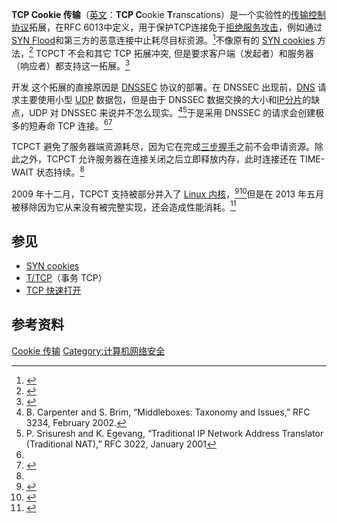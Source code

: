 '''TCP Cookie 传输'''（[[英文|英文]]：'''TCP C'''ookie '''T'''ranscations）是一个实验性的[[传输控制协议|传输控制协议]]拓展，在RFC 6013中定义，用于保护TCP连接免于[[拒绝服务攻击|拒绝服务攻击]]，例如通过[[SYN_Flood|SYN Flood]]和第三方的恶意连接中止耗尽目标资源。<ref>{{cite IETF |title= TCP Cookie Transactions |rfc= 6013 |last1= Simpson |first1= W. |year= 2011 |month= January |accessdate= March 16, 2012 |publisher= [[Internet_Engineering_Task_Force|IETF]]}}</ref>不像原有的 [[SYN_cookies|SYN cookies]] 方法，<ref>{{cite web |title=SYN cookies |author=[[Daniel_J._Bernstein|Daniel J. Bernstein]] |quote=SYN cookies "do not allow to use TCP extensions" such as large windows. [...] A connection saved by SYN cookies can't use large windows |url=http://cr.yp.to/syncookies.html |accessdate=2014-12-06 |archive-date=2010-12-23 |archive-url=https://web.archive.org/web/20101223201913/http://cr.yp.to/syncookies.html |dead-url=no }}</ref> TCPCT 不会和其它 TCP 拓展冲突, 但是要求客户端（发起者）和服务器（响应者）都支持这一拓展。<ref name="tcp-robust-cookies">{{cite paper |author=Perry E. Metzger, William Allen Simpson, [[Paul_Vixie|Paul Vixie]] |date=December 2009 |title=Improving TCP Security With Robust Cookies |url=http://www.usenix.org/publications/login/2009-12/openpdfs/metzger.pdf |access-date=2014-12-06 |archive-date=2018-04-07 |archive-url=https://web.archive.org/web/20180407053802/https://www.usenix.org/publications/login/2009-12/openpdfs/metzger.pdf |dead-url=no }}</ref>

开发<!-- Parser auto-add -->这个拓展的直接原因是 [[DNSSEC|DNSSEC]] 协议的部署。在 DNSSEC 出现前，[[DNS|DNS]] 请求主要使用小型 [[用户数据报协议|UDP]] 数据包，但是由于 DNSSEC 数据交换的大小和[[IP分片|IP分片]]的缺点，UDP 对 DNSSEC 来说并不怎么现实。<ref>B. Carpenter and S. Brim, “Middleboxes: Taxonomy and Issues,” RFC 3234, February 2002.</ref><ref>P. Srisuresh and K. Egevang, “Traditional IP Network Address Translator (Traditional NAT),” RFC 3022, January 2001</ref>于是采用 DNSSEC 的请求会创建极多的短寿命 TCP 连接。<ref name="tcp-robust-cookies" /><ref>{{cite paper |author=D. Wessels |date=June 2009 |title=DNSSEC, EDNS, and TCP |url=http://www.nanog.org/meetings/nanog46/presentations/Wednesday/wessels_light_N46.pdf |publisher=DNS-OARC |access-date=2014-12-06 |archive-date=2016-07-06 |archive-url=https://web.archive.org/web/20160706004656/http://www.nanog.org/meetings/nanog46/presentations/Wednesday/wessels_light_N46.pdf |dead-url=no }}</ref>

TCPCT 避免了服务器端资源耗尽，因为它在完成[[三步握手|三步握手]]之前不会申请{{font|font=serif|任何}}资源。除此之外，TCPCT 允许服务器在连接关闭之后立即释放内存，此时连接还在 TIME-WAIT 状态持续。<ref name="tcp-robust-cookies" />

2009 年十二月，TCPCT 支持被部分并入了 [[Linux_内核|Linux 内核]]，<ref>{{cite web |author=Jake Edge |date={{date|2009-12-16}} |title=TCP cookie transactions |publisher=[[LWN.net|LWN.net]] |url=http://lwn.net/Articles/366986/ |accessdate=2014-12-06 |archive-date=2014-12-10 |archive-url=https://web.archive.org/web/20141210072239/http://lwn.net/Articles/366986/ |dead-url=no }}</ref><ref>{{Cite web |url=http://kernelnewbies.org/Linux_2_6_33#head-2c3c3a8cb87d5b7a6f1182e418abf071cda22c8c |title=存档副本 |accessdate=2014-12-06 |archive-date=2012-06-30 |archive-url=https://www.webcitation.org/68ok0wDgp?url=http://kernelnewbies.org/Linux_2_6_33#head-2c3c3a8cb87d5b7a6f1182e418abf071cda22c8c |dead-url=no }}</ref>但是在 2013 年五月被移除因为它从来没有被完整实现，还会造成性能消耗。<ref>{{cite web |author=Jonathan Corbet |date={{date|2013-05-08}} |title=What's coming in 3.10, part 2 |publisher=[[LWN.net|LWN.net]] |url=https://lwn.net/Articles/549477/ |accessdate=2014-12-06 |archive-date=2014-12-10 |archive-url=https://web.archive.org/web/20141210072418/https://lwn.net/Articles/549477/ |dead-url=no }}</ref>

== 参见 ==
* [[SYN_cookies|SYN cookies]]
* [[T/TCP|T/TCP]]（事务 TCP）
* [[TCP_快速打开|TCP 快速打开]]

== 参考资料 ==
{{Reflist|30em}}

[[Category:TCP/IP|Cookie 传输]]
[[Category:计算机网络安全|Category:计算机网络安全]]<!-- :en:Category:Computer network security -->